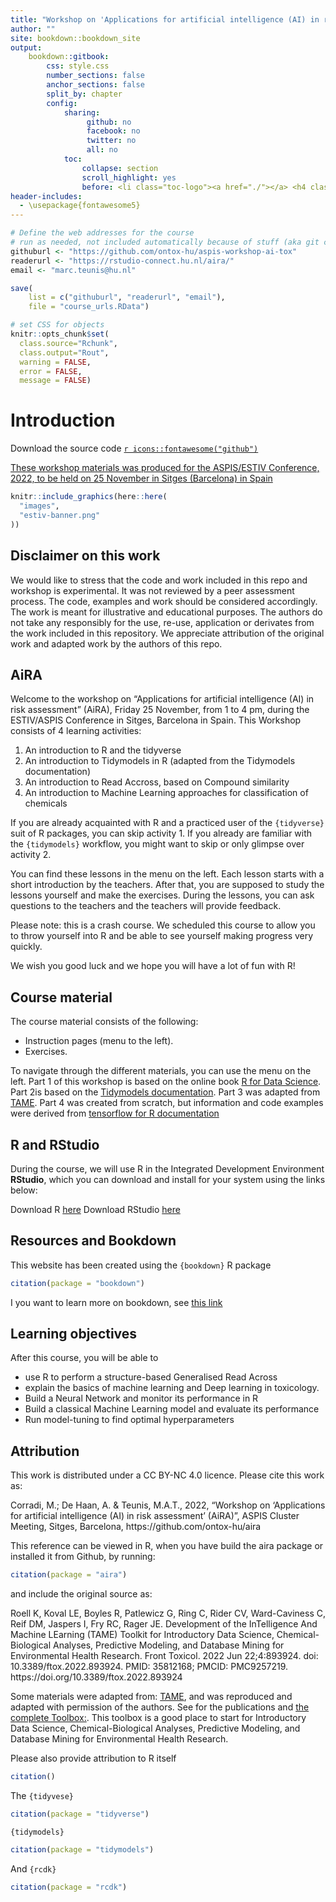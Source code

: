 ```yaml
---
title: "Workshop on 'Applications for artificial intelligence (AI) in risk assessment' (AiRA)"
author: ""
site: bookdown::bookdown_site
output: 
    bookdown::gitbook:
        css: style.css
        number_sections: false
        anchor_sections: false
        split_by: chapter
        config:
            sharing:
                 github: no
                 facebook: no
                 twitter: no
                 all: no
            toc:
                collapse: section
                scroll_highlight: yes
                before: <li class="toc-logo"><a href="./"></a> <h4 class=".paddingtitel ">AiRA</h2></li>
header-includes:
  - \usepackage{fontawesome5}
---
```


```r
# Define the web addresses for the course
# run as needed, not included automatically because of stuff (aka git complains)
githuburl <- "https://github.com/ontox-hu/aspis-workshop-ai-tox"
readerurl <- "https://rstudio-connect.hu.nl/aira/"
email <- "marc.teunis@hu.nl"

save(
    list = c("githuburl", "readerurl", "email"), 
    file = "course_urls.RData")
```


```r
# set CSS for objects
knitr::opts_chunk$set(
  class.source="Rchunk", 
  class.output="Rout", 
  warning = FALSE,
  error = FALSE,
  message = FALSE)
```

# Introduction {-}

Download the source code [`r icons::fontawesome("github")`](https://github.com/ontox-hu/aira)

[These workshop materials was produced for the ASPIS/ESTIV Conference, 2022, to be held on 25 November in Sitges (Barcelona) in Spain](https://estiv.org/congress2022/)

```r
knitr::include_graphics(here::here(
  "images",
  "estiv-banner.png"
))
```

## Disclaimer on this work
We would like to stress that the code and work included in this repo and workshop is experimental. It was not reviewed by a peer assessment process. The code, examples and work should be considered accordingly. The work is meant for illustrative and educational purposes. The authors do not take any responsibly for the use, re-use, application or derivates from the work included in this repository. We appreciate attribution of the original work and adapted work by the authors of this repo.

## AiRA
Welcome to the workshop on "Applications for artificial intelligence (AI) in risk assessment" (AiRA), Friday 25 November, from 1 to 4 pm, during the ESTIV/ASPIS Conference in Sitges, Barcelona in Spain. This Workshop consists of 4 learning activities:

 1. An introduction to R and the tidyverse
 1. An introduction to Tidymodels in R (adapted from the Tidymodels documentation)
 1. An introduction to Read Accross, based on Compound similarity
 1. An introduction to Machine Learning approaches for classification of chemicals

If you are already acquainted with R and a practiced user of the `{tidyverse}` suit of R packages, you can skip activity 1. 
If you already are familiar with the `{tidymodels}` workflow, you might want to skip or only glimpse over activity 2.


You can find these lessons in the menu on the left. Each lesson starts with a short introduction by the teachers. After that, you are supposed to study the lessons yourself and make the exercises. During the lessons, you can ask questions to the teachers and the teachers will provide feedback. 

Please note: this is a crash course. We scheduled this course to allow you to throw yourself into R and be able to see yourself making progress very quickly. 

We wish you good luck and we hope you will have a lot of fun with R!

## Course material

The course material consists of the following:

- Instruction pages (menu to the left). 
- Exercises.

To navigate through the different materials, you can use the menu on the left. Part 1 of this workshop is based on the online book [R for Data Science](https://r4ds.had.co.nz/index.html). Part 2is based on the [Tidymodels documentation](https://www.tidymodels.org/). Part 3 was adapted from [TAME](https://uncsrp.github.io/Data-Analysis-Training-Modules/machine-learning-and-predictive-modeling.html#machine-learning-and-predictive-modeling). Part 4 was created from scratch, but information and code examples were derived from [tensorflow for R documentation](https://tensorflow.rstudio.com/tutorials/quickstart/beginner)

## R and RStudio

During the course, we will use R in the Integrated Development Environment  **RStudio**, which you can download and install for your system using the links below:

Download R [here](https://cran.r-project.org/)
Download RStudio [here](https://posit.co/download/rstudio-desktop/)

## Resources and Bookdown
This website has been created using the `{bookdown}` R package
```r
citation(package = "bookdown")
```
I you want to learn more on bookdown, see [this link](https://bookdown.org/)

## Learning objectives

After this course, you will be able to 

- use R to perform a structure-based Generalised Read Across
- explain the basics of machine learning and Deep learning in toxicology.
- Build a Neural Network and monitor its performance in R
- Build a classical Machine Learning model and evaluate its performance
- Run model-tuning to find optimal hyperparameters 

## Attribution

This work is distributed under a CC BY-NC 4.0 licence. Please cite this work as:

Corradi, M.; De Haan, A. & Teunis, M.A.T., 2022, "Workshop on 'Applications for artificial intelligence (AI) in risk assessment' (AiRA)", ASPIS Cluster Meeting, Sitges, Barcelona, https://github.com/ontox-hu/aira 

This reference can be viewed in R, when you have build the aira package or installed it from Github, by running:
```r
citation(package = "aira")
```

and include the original source as:

Roell K, Koval LE, Boyles R, Patlewicz G, Ring C, Rider CV, Ward-Caviness C, Reif DM, Jaspers I, Fry RC, Rager JE. Development of the InTelligence And Machine LEarning (TAME) Toolkit for Introductory Data Science, Chemical-Biological Analyses, Predictive Modeling, and Database Mining for Environmental Health Research. Front Toxicol. 2022 Jun 22;4:893924. doi: 10.3389/ftox.2022.893924. PMID: 35812168; PMCID: PMC9257219.
https://doi.org/10.3389/ftox.2022.893924

Some materials were adapted from: [TAME](https://uncsrp.github.io/Data-Analysis-Training-Modules/machine-learning-and-predictive-modeling.html#machine-learning-and-predictive-modeling), and was reproduced and adapted with permission of the authors. See for the publications and [the complete Toolbox:](https://github.com/UNCSRP/Data-Analysis-Training-Modules). This toolbox is a good place to start for Introductory Data Science, Chemical-Biological Analyses, Predictive Modeling, and Database Mining for Environmental Health Research. 

Please also provide attribution to R itself
```r
citation()
```

The `{tidyvese}`
```r
citation(package = "tidyverse")
```

`{tidymodels}`
```r
citation(package = "tidymodels")
```

And `{rcdk}`
```r
citation(package = "rcdk")
```
